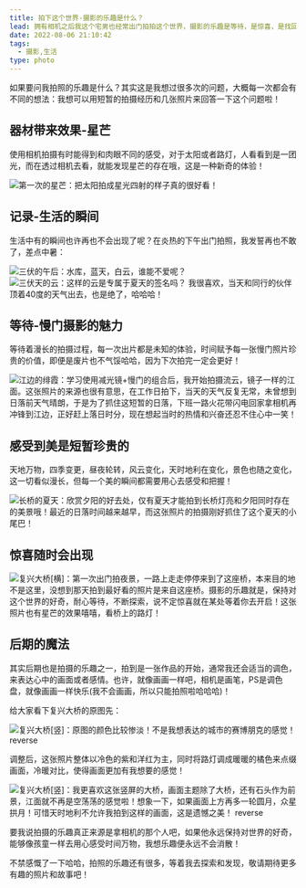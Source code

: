 ```yaml
---
title: 拍下这个世界-摄影的乐趣是什么？
lead: 拥有相机之后我这个宅男也经常出门拍拍这个世界，摄影的乐趣是等待，是惊喜，是找回对世界的好奇！
date: 2022-08-06 21:10:42
tags:
  - 摄影,生活
type: photo
---
```


如果要问我拍照的乐趣是什么？其实这是我想过很多次的问题，大概每一次都会有不同的想法：我想可以用短暂的拍摄经历和几张照片来回答一下这个问题啦！

## 器材带来效果-星芒

使用相机拍摄有时能得到和肉眼不同的感受，对于太阳或者路灯，人看看到是一团光，而在透过相机去看，就能发现星芒的存在哦，这是一种新奇的体验！

![第一次的星芒：把太阳拍成星光四射的样子真的很好看！](./assets/星芒.jpg)

## 记录-生活的瞬间

生活中有的瞬间也许再也不会出现了呢？在炎热的下午出门拍照，我发誓再也不敢了，差点中暑：

![三伏的午后：水库，蓝天，白云，谁能不爱呢？](./assets/光明寺水库.jpg)
![三伏天的云：这样的云是专属于夏天的签名吗？ 我很喜欢，当天和同行的伙伴顶着40度的天气出去，也是绝了，哈哈哈！](./assets/三伏天的云.jpg)

## 等待-慢门摄影的魅力

等待着漫长的拍摄过程，每一次出片都是未知的体验，时间赋予每一张慢门照片珍贵的价值，即便是废片也不气馁哈哈，因为下次拍完一定会更好！

![江边的绯霞：学习使用减光镜+慢门的组合后，我开始拍摄流云，镜子一样的江面。这张照片的来源也很有意思，在工作日拍下，当天的天气反复无常，未曾想到日落前天气晴朗，于是为了抓住这短暂的日落，下班一路火花带闪电回家拿相机再冲锋到江边，正好赶上落日时分，现在想起当时的热情和兴奋还忍不住心中一笑！](./assets/江边晚霞.jpg)

## 感受到美是短暂珍贵的

天地万物，四季变更，昼夜轮转，风云变化，天时地利在变化，景色也随之变化，这一切看似漫长，但每一个美的瞬间都需要用心去感受和把握！

![长桥的夏天：欣赏夕阳的好去处，仅有夏天才能拍到长桥灯亮和夕阳同时存在的美景哦！最近的日落时间越来越早，而这张照片的拍摄刚好抓住了这个夏天的小尾巴！](./assets/长桥夕阳.jpg)

## 惊喜随时会出现

![复兴大桥[横]：第一次出门拍夜景，一路上走走停停来到了这座桥，本来目的地不是这里，没想到那天拍到最好看的照片是来自这座桥。摄影的乐趣就是，保持对这个世界的好奇，耐心等待，不断探索，说不定惊喜就在某处等着你去开启！这张照片也有星芒的效果嘻嘻，看桥上的路灯！](./assets/复兴大桥夜景.jpg)

## 后期的魔法

其实后期也是拍摄的乐趣之一，拍到是一张作品的开始，通常我还会适当的调色，来表达心中的画面或者感情。也许，就像画画一样吧，相机是画笔，PS是调色盘，就像画画一样快乐(我不会画画，所以只能拍照啦哈哈哈)！

给大家看下复兴大桥的原图先：

![复兴大桥[竖]：原图的颜色比较惨淡！不是我想表达的城市的赛博朋克的感觉！reverse](./assets/复兴大桥未后期.jpg)

调整后，这张照片整体以冷色的紫和洋红为主，同时将路灯调成暖暖的橘色来点缀画面，冷暖对比，使得画面更加有我想要的感觉！

![复兴大桥[竖]：我更喜欢这张竖屏的大桥，画面主题除了大桥，还有石头作为前景，江面就不再是空荡荡的感觉啦！想象一下，如果画面上方再多一轮圆月，众星拱月！可惜天时地利不允许我拍到这样的画面，这是遗憾之美！ reverse](./assets/复兴大桥夜景竖.jpg)

要我说拍摄的乐趣真正来源是拿相机的那个人吧，如果他永远保持对世界的好奇，能够像孩童一样去用心感受时间万物，我想乐趣便永远不会消散！

不禁感慨了一下哈哈，拍照的乐趣还有很多，等着我去探索和发现，敬请期待更多有趣的照片和故事吧！